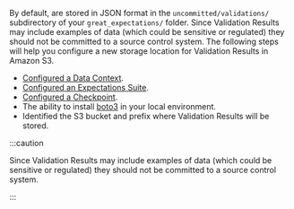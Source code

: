 
By default, <TechnicalTag tag="validation_result" text="Validation Results" /> are stored in JSON format in the ``uncommitted/validations/`` subdirectory of your ``great_expectations/`` folder.  Since Validation Results may include examples of data (which could be sensitive or regulated) they should not be committed to a source control system. The following steps will help you configure a new storage location for Validation Results in Amazon S3.

<Prerequisites>

- [Configured a Data Context](../../../../tutorials/getting_started/tutorial_setup.md).
- [Configured an Expectations Suite](../../../../tutorials/getting_started/tutorial_create_expectations.md).
- [Configured a Checkpoint](../../../../tutorials/getting_started/tutorial_validate_data.md).
- The ability to install [boto3](https://github.com/boto/boto3) in your local environment.
- Identified the S3 bucket and prefix where Validation Results will be stored.

</Prerequisites>

:::caution

Since Validation Results may include examples of data (which could be sensitive or regulated) they should not be committed to a source control system.

:::